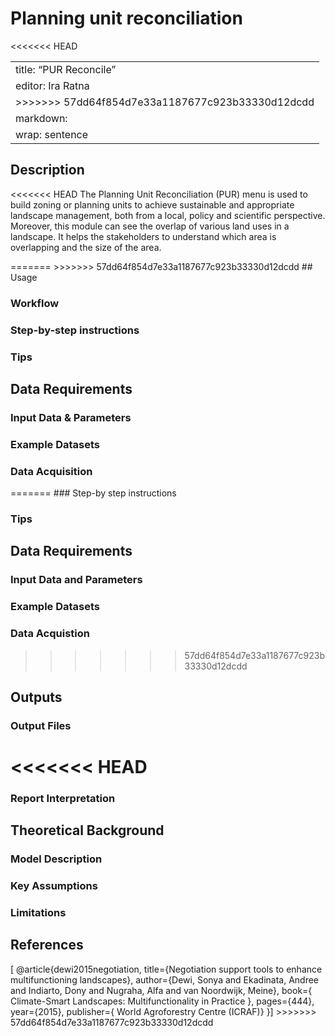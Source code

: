 # Planning unit reconciliation {#sec-reconcile}
<<<<<<< HEAD

---
title: "PUR Reconcile"
editor: Ira Ratna
>>>>>>> 57dd64f854d7e33a1187677c923b33330d12dcdd
  markdown: 
    wrap: sentence
---

## Description

<<<<<<< HEAD
The Planning Unit Reconciliation (PUR) menu is used to build zoning or planning units to achieve sustainable and appropriate landscape management, both from a local, policy and scientific perspective.
Moreover, this module can see the overlap of various land uses in a landscape.
It helps the stakeholders to understand which area is overlapping and the size of the area.

=======
>>>>>>> 57dd64f854d7e33a1187677c923b33330d12dcdd
## Usage

### Workflow


### Step-by-step instructions


### Tips



## Data Requirements

### Input Data & Parameters

### Example Datasets


### Data Acquisition


=======
### Step-by step instructions

### Tips

## Data Requirements

### Input Data and Parameters

### Example Datasets

### Data Acquistion
>>>>>>> 57dd64f854d7e33a1187677c923b33330d12dcdd

## Outputs

### Output Files
<<<<<<< HEAD
=======

### Report Interpretation

## Theoretical Background

### Model Description

### Key Assumptions

### Limitations

## References

[ @article{dewi2015negotiation, title={Negotiation support tools to enhance multifunctioning landscapes}, author={Dewi, Sonya and Ekadinata, Andree and Indiarto, Dony  and Nugraha, Alfa and van Noordwijk, Meine}, book={ Climate-Smart Landscapes: Multifunctionality in Practice }, pages={444}, year={2015}, publisher={ World Agroforestry Centre (ICRAF)} }]
>>>>>>> 57dd64f854d7e33a1187677c923b33330d12dcdd
